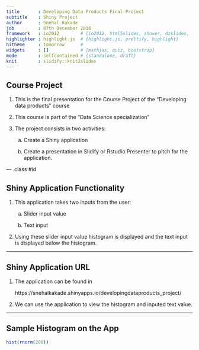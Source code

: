 ---
title       : Developing Data Products Final Project
subtitle    : Shiny Project
author      : Snehal Kakade
job         : 07th December 2016
framework   : io2012        # {io2012, html5slides, shower, dzslides, ...}
highlighter : highlight.js  # {highlight.js, prettify, highlight}
hitheme     : tomorrow      # 
widgets     : []            # {mathjax, quiz, bootstrap}
mode        : selfcontained # {standalone, draft}
knit        : slidify::knit2slides
---



## Course Project

1. This is the final presentation for the Course Project of the "Developing data products" course
2. This course is part of the "Data Science specialization"
3. The project consists in two activities:
    
    a) Create a Shiny application
    
    b) Create a presentation in Slidify or Rstudio Presenter to pitch for the application.

--- .class #id 

## Shiny Application Functionality

1. This application takes two inputs from the user:
   
   a) Slider input value
   
   b) Text input
2. Using these slider input value histogram is displayed and the text input is displayed below the histogram.

--- 

## Shiny Application URL

1. The application can be found in

   https://snehalkakade.shinyapps.io/developingdataproducts_project/
2. We can use the application to view the histogram and inputed text value.

---  

## Sample Histogram on the App

```{r echo=FALSE, results='asis', message=FALSE}
hist(rnorm(200))
```